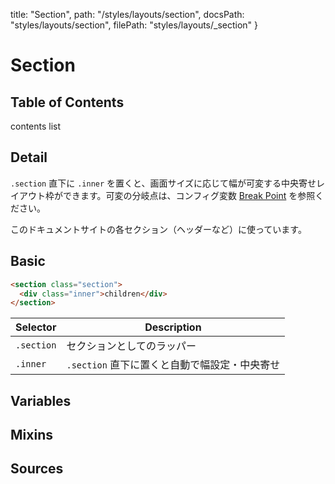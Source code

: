   title: "Section",
  path: "/styles/layouts/section",
  docsPath: "styles/layouts/section",
  filePath: "styles/layouts/_section"
}


# Section

## Table of Contents

contents list

## Detail

`.section` 直下に `.inner` を置くと、画面サイズに応じて幅が可変する中央寄せレイアウト枠ができます。可変の分岐点は、コンフィグ変数 [Break Point](/configs/variables/breakpoint) を参照ください。

このドキュメントサイトの各セクション（ヘッダーなど）に使っています。

## Basic

```html
<section class="section">
  <div class="inner">children</div>
</section>
```

| Selector   | Description                                   |
| ---------- | --------------------------------------------- |
| `.section` | セクションとしてのラッパー                    |
| `.inner`   | `.section` 直下に置くと自動で幅設定・中央寄せ |

## Variables

<PreviewVariablesSingle filePath={meta.filePath} viewCompiled={false} />

## Mixins

<PreviewMixins filePath={meta.filePath} />

## Sources

<PreviewSources
  title={meta.title}
  docsPath={meta.docsPath}
  scssPath={meta.filePath}
/>
